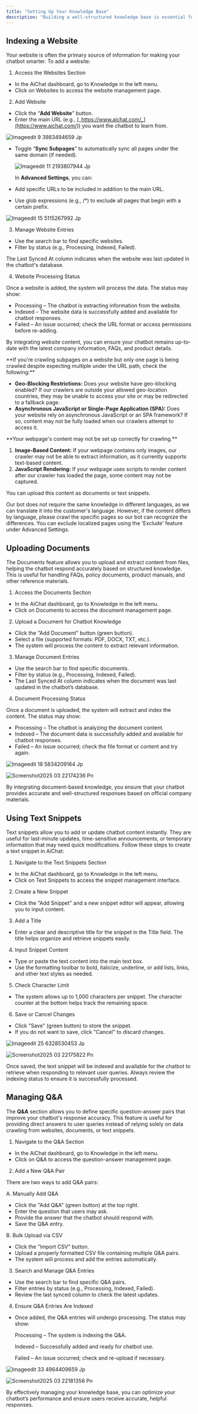 ```yaml
---
title: "Setting Up Your Knowledge Base"
description: "Building a well-structured knowledge base is essential for your chatbot, as it serves as the central repository of information for your company or organization. Ensure that all content is clear, readable, and comprehensive so the chatbot can accurately understand user inquiries and provide relevant responses. Our platform supports data indexing from websites, PDFs, text snippets, and Q&A to enhance your chatbot’s intelligence."
---
```


## **Indexing a Website**

Your website is often the primary source of information for making your chatbot smarter. To add a website:

1. Access the Websites Section

- In the AiChat dashboard, go to Knowledge in the left menu.
- Click on Websites to access the website management page.

2. Add Website

- Click the “**Add Website**” button.
- Enter the main URL (e.g., [_https://www.aichat.com/_](https://www.aichat.com/)) you want the chatbot to learn from.

![Imageedit 9 3983494659 Jp](/images/imageedit_9_3983494659.jpg)

- Toggle “**Sync Subpages**” to automatically sync all pages under the same domain (if needed).

  ![Imageedit 11 2193807944 Jp](/images/imageedit_11_2193807944.jpg)

  In **Advanced Settings**, you can:
- Add specific URLs to be included in addition to the main URL.
- Use glob expressions (e.g., /\*) to exclude all pages that begin with a certain prefix.

![Imageedit 15 5115267992 Jp](/images/imageedit_15_5115267992.jpg)

3. Manage Website Entries

- Use the search bar to find specific websites.
- Filter by status (e.g., Processing, Indexed, Failed).

The Last Synced At column indicates when the website was last updated in the chatbot's database.

4. Website Processing Status

Once a website is added, the system will process the data. The status may show:

- Processing – The chatbot is extracting information from the website.
- Indexed – The website data is successfully added and available for chatbot responses.
- Failed – An issue occurred; check the URL format or access permissions before re-adding.

By integrating website content, you can ensure your chatbot remains up-to-date with the latest company information, FAQs, and product details.

<Accordion title="My sub-pages are not crawled" icon="sparkles">
  **If you're crawling subpages on a website but only one page is being crawled despite expecting multiple under the URL path, check the following:**

  - **Geo-Blocking Restrictions:** Does your website have geo-blocking enabled? If our crawlers are outside your allowed geo-location countries, they may be unable to access your site or may be redirected to a fallback page.
  - **Asynchronous JavaScript or Single-Page Application (SPA):** Does your website rely on asynchronous JavaScript or an SPA framework? If so, content may not be fully loaded when our crawlers attempt to access it.
</Accordion>

<Accordion title="The bot is not responding with knowledge from crawled pages" icon="sparkles">
  **Your webpage's content may not be set up correctly for crawling.**

  1. **Image-Based Content:** If your webpage contains only images, our crawler may not be able to extract information, as it currently supports text-based content.
  2. **JavaScript Rendering:** If your webpage uses scripts to render content after our crawler has loaded the page, some content may not be captured.

  You can upload this content as documents or text snippets.
</Accordion>

<Accordion title="Do I need to crawl pages that are localised to different languages?" icon="sparkles">
  Our bot does not require the same knowledge in different languages, as we can translate it into the customer's language. However, if the content differs by language, please crawl the specific pages so our bot can recognize the differences. You can exclude localized pages using the 'Exclude' feature under Advanced Settings.
</Accordion>

## **Uploading Documents**

The Documents feature allows you to upload and extract content from files, helping the chatbot respond accurately based on structured knowledge. This is useful for handling FAQs, policy documents, product manuals, and other reference materials.

1. Access the Documents Section

- In the AiChat dashboard, go to Knowledge in the left menu.
- Click on Documents to access the document management page.

2. Upload a Document for Chatbot Knowledge

- Click the "Add Document" button (green button).
- Select a file (supported formats: PDF, DOCX, TXT, etc.).
- The system will process the content to extract relevant information.

3. Manage Document Entries

- Use the search bar to find specific documents.
- Filter by status (e.g., Processing, Indexed, Failed).
- The Last Synced At column indicates when the document was last updated in the chatbot’s database.

4. Document Processing Status

Once a document is uploaded, the system will extract and index the content. The status may show:

- Processing – The chatbot is analyzing the document content.
- Indexed – The document data is successfully added and available for chatbot responses.
- Failed – An issue occurred; check the file format or content and try again.

![Imageedit 18 5834209164 Jp](/images/imageedit_18_5834209164.jpg)

![Screenshot2025 03 22174236 Pn](/images/Screenshot2025-03-22174236.png)

By integrating document-based knowledge, you ensure that your chatbot provides accurate and well-structured responses based on official company materials.

## **Using Text Snippets**

Text snippets allow you to add or update chatbot content instantly. They are useful for last-minute updates, time-sensitive announcements, or temporary information that may need quick modifications. Follow these steps to create a text snippet in AiChat:

1. Navigate to the Text Snippets Section

- In the AiChat dashboard, go to Knowledge in the left menu.
- Click on Text Snippets to access the snippet management interface.

2. Create a New Snippet

- Click the "Add Snippet" and a new snippet editor will appear, allowing you to input content.

3. Add a Title

- Enter a clear and descriptive title for the snippet in the Title field. The title helps organize and retrieve snippets easily.

4. Input Snippet Content

- Type or paste the text content into the main text box.
- Use the formatting toolbar to bold, italicize, underline, or add lists, links, and other text styles as needed.

5. Check Character Limit

- The system allows up to 1,000 characters per snippet. The character counter at the bottom helps track the remaining space.

6. Save or Cancel Changes

- Click "Save" (green button) to store the snippet.
- If you do not want to save, click "Cancel" to discard changes.

![Imageedit 25 6328530453 Jp](/images/imageedit_25_6328530453.jpg)

![Screenshot2025 03 22175822 Pn](/images/Screenshot2025-03-22175822.png)

Once saved, the text snippet will be indexed and available for the chatbot to retrieve when responding to relevant user queries. Always review the indexing status to ensure it is successfully processed.

## **Managing Q&A**

The **Q&A** section allows you to define specific question-answer pairs that improve your chatbot's response accuracy. This feature is useful for providing direct answers to user queries instead of relying solely on data crawling from websites, documents, or text snippets.

1. Navigate to the Q&A Section

- In the AiChat dashboard, go to Knowledge in the left menu.
- Click on Q&A to access the question-answer management page.

2. Add a New Q&A Pair

There are two ways to add Q&A pairs:

A. Manually Add Q&A

- Click the "Add Q&A" (green button) at the top right.
- Enter the question that users may ask.
- Provide the answer that the chatbot should respond with.
- Save the Q&A entry.

B. Bulk Upload via CSV

- Click the "Import CSV" button.
- Upload a properly formatted CSV file containing multiple Q&A pairs.
- The system will process and add the entries automatically.

3. Search and Manage Q&A Entries

- Use the search bar to find specific Q&A pairs.
- Filter entries by status (e.g., Processing, Indexed, Failed).
- Review the last synced column to check the latest updates.

4. Ensure Q&A Entries Are Indexed

- Once added, the Q&A entries will undergo processing. The status may show:

  Processing – The system is indexing the Q&A.

  Indexed – Successfully added and ready for chatbot use.

  Failed – An issue occurred; check and re-upload if necessary.

![Imageedit 33 4964409659 Jp](/images/imageedit_33_4964409659.jpg)

![Screenshot2025 03 22181356 Pn](/images/Screenshot2025-03-22181356.png)

By effectively managing your knowledge base, you can optimize your chatbot’s performance and ensure users receive accurate, helpful responses.